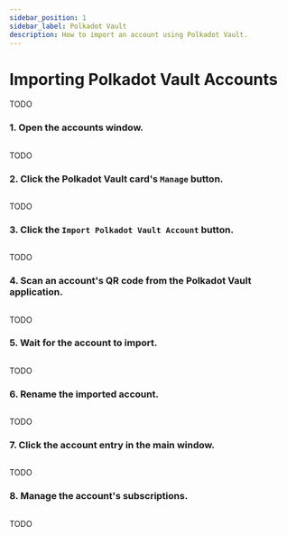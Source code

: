 ```yaml
---
sidebar_position: 1
sidebar_label: Polkadot Vault
description: How to import an account using Polkadot Vault.
---
```



# Importing Polkadot Vault Accounts

TODO

### 1. Open the accounts window.

<Img url="/img/getting-started/vault-guide/step-01.png" maxHeight="400px" />

TODO

### 2. Click the Polkadot Vault card's `Manage` button.

<Img url="/img/getting-started/vault-guide/step-02.png" maxHeight="390px" />

TODO

### 3. Click the `Import Polkadot Vault Account` button.

<Img url="/img/getting-started/vault-guide/step-03.png" maxHeight="390px" />

TODO

### 4. Scan an account's QR code from the Polkadot Vault application.

<Img url="/img/getting-started/vault-guide/step-04.png" maxHeight="390px" />

TODO

### 5. Wait for the account to import.

<Img url="/img/getting-started/vault-guide/step-05.png" maxHeight="390px" />

TODO

### 6. Rename the imported account.

<Img url="/img/getting-started/vault-guide/step-06.png" maxHeight="390px" />

TODO

### 7. Click the account entry in the main window.

<Img url="/img/getting-started/vault-guide/step-07.png" maxHeight="400px" />

TODO

### 8. Manage the account's subscriptions.

<Img url="/img/getting-started/vault-guide/step-08.png" maxHeight="482px" />

TODO
